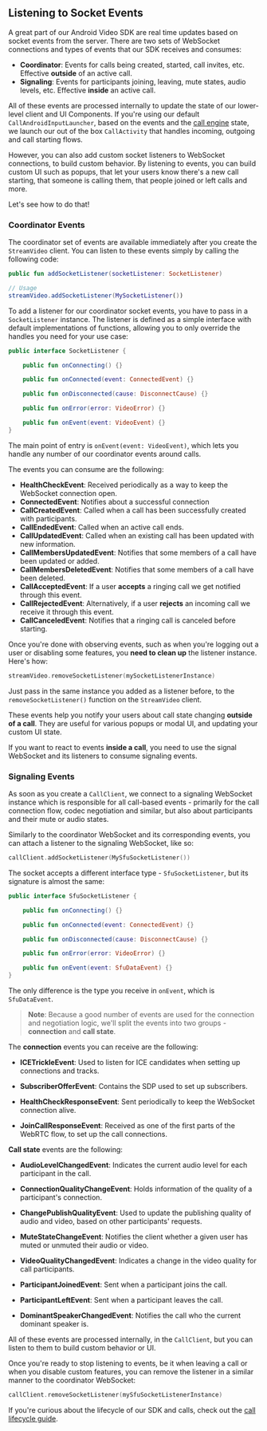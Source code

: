 ## Listening to Socket Events

A great part of our Android Video SDK are real time updates based on socket events from the server. There are two sets of WebSocket connections and types of events that our SDK receives and consumes:

* **Coordinator**: Events for calls being created, started, call invites, etc. Effective **outside** of an active call.
* **Signaling**: Events for participants joining, leaving, mute states, audio levels, etc. Effective **inside** an active call.

All of these events are processed internally to update the state of our lower-level client and UI Components. If you're using our default  `CallAndroidInputLauncher`, based on the events and the [call engine](03-call-engine.mdx) state, we launch our out of the box `CallActivity` that handles incoming, outgoing and call starting flows.

However, you can also add custom socket listeners to WebSocket connections, to build custom behavior. By listening to events, you can build custom UI such as popups, that let your users know there's a new call starting, that someone is calling them, that people joined or left calls and more.

Let's see how to do that!

### Coordinator Events

The coordinator set of events are available immediately after you create the `StreamVideo` client. You can listen to these events simply by calling the following code:

```kotlin
public fun addSocketListener(socketListener: SocketListener)

// Usage
streamVideo.addSocketListener(MySocketListener())
```

To add a listener for our coordinator socket events, you have to pass in a `SocketListener` instance. The listener is defined as a simple interface with default implementations of functions, allowing you to only override the handles you need for your use case:

```kotlin
public interface SocketListener {

    public fun onConnecting() {}

    public fun onConnected(event: ConnectedEvent) {}

    public fun onDisconnected(cause: DisconnectCause) {}

    public fun onError(error: VideoError) {}

    public fun onEvent(event: VideoEvent) {}
}
```

The main point of entry is `onEvent(event: VideoEvent)`, which lets you handle any number of our coordinator events around calls.

The events you can consume are the following:

* **HealthCheckEvent**: Received periodically as a way to keep the WebSocket connection open.
* **ConnectedEvent**: Notifies about a successful connection
* **CallCreatedEvent**: Called when a call has been successfully created with participants.
* **CallEndedEvent**: Called when an active call ends.
* **CallUpdatedEvent**: Called when an existing call has been updated with new information.
* **CallMembersUpdatedEvent**: Notifies that some members of a call have been updated or added.
* **CallMembersDeletedEvent**: Notifies that some members of a call have been deleted.
* **CallAcceptedEvent**: If a user **accepts** a ringing call we get notified through this event.
* **CallRejectedEvent**: Alternatively, if a user **rejects** an incoming call we receive it through this event. 
* **CallCanceledEvent**: Notifies that a ringing call is canceled before starting.

Once you're done with observing events, such as when you're logging out a user or disabling some features, you **need to clean up** the listener instance. Here's how:
```kotlin
streamVideo.removeSocketListener(mySocketListenerInstance)
```

Just pass in the same instance you added as a listener before, to the `removeSocketListener()` function on the `StreamVideo` client.

These events help you notify your users about call state changing **outside of a call**. They are useful for various popups or modal UI, and updating your custom UI state.

If you want to react to events **inside a call**, you need to use the signal WebSocket and its listeners to consume signaling events.

### Signaling Events

As soon as you create a `CallClient`, we connect to a signaling WebSocket instance which is responsible for all call-based events - primarily for the call connection flow, codec negotiation and similar, but also about participants and their mute or audio states.

Similarly to the coordinator WebSocket and its corresponding events, you can attach a listener to the signaling WebSocket, like so:

```kotlin
callClient.addSocketListener(MySfuSocketListener())
```

The socket accepts a different interface type - `SfuSocketListener`, but its signature is almost the same:

```kotlin
public interface SfuSocketListener {

    public fun onConnecting() {}

    public fun onConnected(event: ConnectedEvent) {}

    public fun onDisconnected(cause: DisconnectCause) {}

    public fun onError(error: VideoError) {}

    public fun onEvent(event: SfuDataEvent) {}
}
```

The only difference is the type you receive in `onEvent`, which is `SfuDataEvent`.

> **Note**: Because a good number of events are used for the connection and negotiation logic, we'll split the events into two groups - **connection** and **call state**. 

The **connection** events you can receive are the following:

* **ICETrickleEvent**: Used to listen for ICE candidates when setting up connections and tracks.
* **SubscriberOfferEvent**: Contains the SDP used to set up subscribers.

* **HealthCheckResponseEvent**: Sent periodically to keep the WebSocket connection alive.
* **JoinCallResponseEvent**: Received as one of the first parts of the WebRTC flow, to set up the call connections.

**Call state** events are the following:

* **AudioLevelChangedEvent**: Indicates the current audio level for each participant in the call.

* **ConnectionQualityChangeEvent**: Holds information of the quality of a participant's connection.

* **ChangePublishQualityEvent**: Used to update the publishing quality of audio and video, based on other participants' requests.
* **MuteStateChangeEvent**: Notifies the client whether a given user has muted or unmuted their audio or video.
* **VideoQualityChangedEvent**: Indicates a change in the video quality for call participants. 
* **ParticipantJoinedEvent**: Sent when a participant joins the call.
* **ParticipantLeftEvent**: Sent when a participant leaves the call.
* **DominantSpeakerChangedEvent**: Notifies the call who the current dominant speaker is.

All of these events are processed internally, in the `CallClient`, but you can listen to them to build custom behavior or UI.

Once you're ready to stop listening to events, be it when leaving a call or when you disable custom features, you can remove the listener in a similar manner to the coordinator WebSocket:

```kotlin
callClient.removeSocketListener(mySfuSocketListenerInstance)
```

If you're curious about the lifecycle of our SDK and calls, check out the [call lifecycle guide](02-call-lifecycle.mdx).